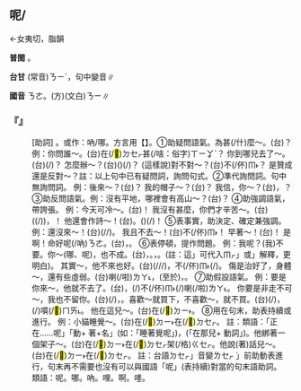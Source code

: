 
==呢/{{ruby|吶|ㄋㄜ}}==

←女夷切，脂韻{{ruby|＝|ㄋㄧˊ}}

'''普閩''' {{ruby|·|ㄋㄧ}}。

'''台甘''' (常音)<rt>ㄋㄧˊ</rt>{{ruby|。|ㄋㄧㆷ ͘}}，句中變音∥

'''國音''' <rt>ㄋㄜ</rt>{{ruby|。|ㄋㄧˊ}}。(方)(文白)<rt>ㄋㄧ</rt>∥

    

==='''『{{ruby|呢|ㄋㄜ}}』'''===
: [助詞] {{ruby|←|ㄋㄧˊ}}。或作：吶/哪。方言用【{{ruby|哩|ㄌㄧ}}】。①助疑問語氣。為甚(/什)麼～。(台){{ruby|是|ㄒㄧ˫}}{{ruby|按|ㄢ˪}}{{ruby|怎|ㄗㄨㆩˋ}}{{ruby|咧|ㄌㆤ˪}}？ 例：你問誰～。(台){{ruby|汝|ㄌㄧˋ}}{{ruby|是|ㄒㄧ˫}}在(/<mark>&#xf9549;</mark>)<rt>ㄉㆤㆷ</rt>{{ruby|問|ㄇㆭ˫}}甚(/啥：俗字)<rt>ㄒㄧㆩˋ</rt>{{ruby|麼|ㄇㄧㆷ ͘}}{{ruby|人|ㄌㄤˊ}}{{ruby|咧|ㄌㆤ˪}}？ 你到哪兒去了～。(台){{ruby|汝|ㄌㄧˋ}}{{ruby|頭|ㄊㄠˊ}}{{ruby|拄|ㄉㄨˋ}}(/{{ruby|久|ㄍㄨˋ}}){{ruby|仔|ㄚ}}{{ruby|去|ㄎㄧ˪}}{{ruby|那|ㄉㄜˋ}}{{ruby|位|ㄨㄧ˫}}{{ruby|咧|ㄌㆤ˪}}？ 怎麼辦～？(台)({{ruby|按|ㄢ˪}}{{ruby|爾|ㄋㆤ}}{{ruby|/|ㄋㄧ}}){{ruby|<mark>&#xffa49;</mark>|ㆠㆤㆷ}}{{ruby|/|ㆠㄨㆤㆷ}}{{ruby|按|ㄢ˪}}{{ruby|怎|ㄗㄨㆩˋ}}{{ruby|樣|ㄧㆫ˫}}{{ruby|/|ㄧㆧ˫}}{{ruby|辦|ㄅㄢ˫}}(/{{ruby|創|ㄘㆲ˪}}){{ruby|咧|ㄌㆤ˪}}？ (這樣說)對不對～？(台){{ruby|著|ㄉㄧㄜㆷ ͘}}不(/伓)<rt>ㆬ˫</rt>{{ruby|著|ㄉㄧㄜㆷ ͘}}{{ruby|咧|ㄌㆤ˪}}？ 是贊成還是反對～？註：以上句中已有疑問詞，詢問句式。②準代詢問詞。句中無詢問詞。 例：後來～？(台){{ruby|後|ㄠ˫}}{{ruby|來|ㄌㄞˊ}}{{ruby|咧|ㄌㆤ˪}}？ 我的帽子～？(台){{ruby|抑|ㄚㆷ ͘}}{{ruby|我|ㆣㄨㄚˋ}}{{ruby|丌|ㆤ}}{{ruby|帽|ㆠㄜ˫}}{{ruby|仔|ㄚ}}{{ruby|咧|ㄌㆤ˪}}？ 我信，你～？(台){{ruby|我|ㆣㄨㄚˋ}}{{ruby|相|ㄒㄧㆲ}}{{ruby|信|ㄒㄧㄣ˪}}，{{ruby|抑|ㄚㆷ ͘}}{{ruby|汝|ㄌㄧˋ}}{{ruby|咧|ㄌㆤ˪}}？ ③助反問語氣。例：沒有平地，哪裡會有高山～？(台){{ruby|無|ㆠㄜˊ}}{{ruby|平|ㄅㆪˊ}}{{ruby|/|ㄅㆥˊ}}{{ruby|地|ㄉㆤ˫}}{{ruby|<mark>&#xffa49;</mark>|ㆠㆤㆷ}}{{ruby|/|ㆠㄨㆤㆷ}}{{ruby|那|ㄋㄚˋ}}{{ruby|會|ㄨㆤ˫}}{{ruby|/|ㆤ˫}}{{ruby|有|ㄨ˫}}{{ruby|懸|ㄍㄨㄢˊ}}{{ruby|山|ㄙㄨㆩ}}{{ruby|咧|ㄌㆤ˪}}？ ④助強調語氣，帶誇張。 例：今天可冷～。(台){{ruby|今|ㄍㄧㄣ}}{{ruby|仔|ㄚ}}{{ruby|日|ㆢㄧㆵ ͘}}{{ruby|/|ㄌㄧㆵ ͘}}{{ruby|誠|ㄐㄧㆩˊ}}{{ruby|冷|ㄌㄧㄥˋ}}{{ruby|喔|ㆦˊ}}！ 我沒有甚麼，你們才辛苦～。(台){{ruby|我|ㆣㄨㄚˋ}}{{ruby|攏|ㄌㆲˋ}}{{ruby|無|ㆠㄜˊ}}{{ruby|按|ㄢ˪}}{{ruby|怎|ㄗㄨㆩˋ}}({{ruby|無|ㆠㄜˊ}}{{ruby|載|ㄉㄞ˫}}(/{{ruby|戴|ㄉㄞ˪}}){{ruby|事|ㄐㄧ˪}})，{{ruby|恁|ㄌㄧㄣ˪}}{{ruby|大|ㄉㄞ˫}}{{ruby|家|ㄍㆤ}}{{ruby|較|ㄎㄚㆷ}}{{ruby|勞|ㄌㄜˊ}}{{ruby|苦|ㄎㆦˋ}}{{ruby|喔|ㆦ˪}}！ 他還會作詩～！(台){{ruby|伊|ㄧ}}{{ruby|猶|ㄧㄠˋ}}{{ruby|會|ㄨㆤ˫}}{{ruby|/|ㆤ˫}}{{ruby|做|ㄗㄨㆤ˪}}{{ruby|/|ㄗㄜ˪}}{{ruby|詩|ㄒㄧ}}{{ruby|咧|ㄌㆤ˪}}。{{ruby|伊|ㄧ}}({{ruby|亦|ㄚㆷ}}{{ruby|→|ㄧㄚㆷ ͘}}){{ruby|會|ㄨㆤ˫}}{{ruby|/|ㆤ˫}}{{ruby|做|ㄗㄨㆤ˪}}{{ruby|/|ㄗㄜ˪}}{{ruby|詩|ㄒㄧ}}{{ruby|呢|ㄋㆤㆷ ͘}}(/{{ruby|喔|ㆦˊ}})！ ⑤表事實，助決定、確定兼強調。例：還沒來～！(台){{ruby|猶|ㄧㄠˋ}}{{ruby|未|ㆠㆤ˫}}{{ruby|/|ㆠㄨㆤ˫}}{{ruby|來|ㄌㄞˊ}}{{ruby|咧|ㄌㆤ˪}}(/{{ruby|呢|ㄋㆤㆷ}}/{{ruby|過|ㄍㄜㆷ ͘}})。 我且不去～！(台){{ruby|<mark>&#xf9075;</mark>|ㄏㆤ}}{{ruby|我|ㆣㄨㄚˋ}}{{ruby|即|ㄐㄧㄚㆷ}}{{ruby|是|ㄒㄧ˫}}不(/伓)<rt>ㆬ˫</rt>{{ruby|去|ㄎㄧ˪}}{{ruby|咧|ㄌㆤ˪}}！ 早著～！(台){{ruby|猶|ㄧㄠˋ}}{{ruby|早|ㄗㄚˋ}}{{ruby|咧|ㄌㆤ˪}}！ 是啊！命好呢(/吶)<rt>ㄋㄜ</rt>。(台){{ruby|是|ㄒㄧ˫}}{{ruby|哦|ㆦ˪}}，{{ruby|好|ㄏㄜˋ}}{{ruby|命|ㄇㄧㄚ˫}}{{ruby|咧|ㄌㆤ˪}}。 ⑥表停頓，提作問題。 例：我呢？(我)不要。你～(哪、呢)，也不成。(台){{ruby|我|ㆣㄨㄚˋ}}{{ruby|咧|ㄋㆤㆷ}}{{ruby|/|ㄒㄧㆬ}}，{{ruby|我|ㆣㄨㄚˋ}}{{ruby|無|ㆠㄜˊ}}{{ruby|愛|ㄞ˪}}。{{ruby|汝|ㄌㄧˋ}}{{ruby|哦|ㆦ˪}}，{{ruby|亦|ㄧㄚㆷ ͘}}{{ruby|<mark>&#xffa45;</mark>|ㆠㆤ˫}}{{ruby|/|ㆠㄨㆤ˫}}{{ruby|用|ㄧㆲ˫}}{{ruby|/|ㄧㄥ˫}}{{ruby|得|ㄉㄧㆵ}}。(註：這{{ruby|「|ㆦ˪}}」可代入{{ruby|「|ㄒㄧ˫}}<rt>ㆬㆷ</rt>」或{{ruby|「|ㄒㄧㄜㆷ}}」解釋，更明白)。 其實～，他不來也好。(台){{ruby|其|ㄍㄧˊ}}{{ruby|實|ㄒㄧㆵ ͘}}{{ruby|啊|ㄚ}}(/{{ruby|咧|ㄌㆤ˪}}/{{ruby|<mark>&#xffbfd;</mark>|ㄏㆧㆷ}}/{{ruby|喔|ㆦ}})，{{ruby|伊|ㄧ}}不(/伓)<rt>ㆬ˫</rt>(/{{ruby|無|ㆠㄜˊ}}){{ruby|來|ㄌㄞˊ}}{{ruby|亦|ㄧㄚㆷ ͘}}{{ruby|好|ㄏㄜˋ}}。 傷是治好了，身體～，還有些虛弱。(台){{ruby|傷|ㄒㄧㆲ}}{{ruby|是|ㄒㄧ˫}}{{ruby|醫|ㄧ}}{{ruby|好|ㄏㄜˋ}}喇(/啦)<rt>ㄌㄚ˪</rt>，(至於){{ruby|身|ㄒㄧㄥ}}{{ruby|軀|ㄎㄨ}}{{ruby|咧|ㄌㆤ˪}}，{{ruby|猶|ㄧㄠˋ}}{{ruby|有|ㄨ˫}}{{ruby|較|ㄎㄚㆷ}}{{ruby|荏|ㄌㆰˋ}}。 ⑦助假設語氣。 例：要是你來～，他就不去了。(台){{ruby|汝|ㄌㄧˋ}}{{ruby|若|ㄋㄚ˫}}{{ruby|來|ㄌㄞˊ}}{{ruby|呢|ㄋㆤㆷ}}{{ruby|→|ㄋㆤ˫}}，{{ruby|伊|ㄧ}}{{ruby|著|ㄉㄧㄜㆷ}}(/{{ruby|都|ㄉㄜ˫}})不(/伓)<rt>ㆬ˫</rt>{{ruby|去|ㄎㄧ˪}}(/{{ruby|免|ㆠㄧㄢˋ}}{{ruby|去|ㄎㄧ˪}})喇(/啦)<rt>ㄌㄚ˪</rt>。 你要是非走不可～，我也不留你。(台){{ruby|汝|ㄌㄧˋ}}{{ruby|若|ㄋㄚ˫}}{{ruby|是|ㄒㄧ˫}}{{ruby|一|ㄧㆵ}}{{ruby|定|ㄉㄧㄥ˫}}{{ruby|<mark>&#xffa49;</mark>|ㆠㆤㆷ}}{{ruby|/|ㆠㄨㆤㆷ}}{{ruby|離|ㄌㄧ˫}}{{ruby|開|ㄎㄨㄧ}}{{ruby|者|ㄐㄧㄚ˪}}(/{{ruby|呢|ㄋㄧˊ}})，{{ruby|我|ㆣㄨㄚˋ}}{{ruby|亦|ㄧㄚㆷ ͘}}{{ruby|無|ㆠㄜˊ}}{{ruby|<mark>&#xffa49;</mark>|ㆠㆤㆷ}}{{ruby|/|ㆠㄨㆤㆷ}}{{ruby|挽|ㆠㄢˋ}}{{ruby|留|ㄌㄧㄨˊ}}{{ruby|汝|·ㄌㄧˋ}}。喜歡～就買下，不喜歡～，就不買。(台){{ruby|若|ㄋㄚ˫}}{{ruby|愛|ㄞ˪}}{{ruby|著|ㄉㄧㄜㆷ}}(/{{ruby|都|ㄉㄜ˫}}){{ruby|共|ㄍㄚ˫}}{{ruby|買|ㆠㄨㆤˋ}}{{ruby|/|ㆠㆤˋ}}，{{ruby|無|ㆠㄜˊ}}{{ruby|愛|ㄞ˪}}{{ruby|著|ㄉㄧㄜㆷ}}(/{{ruby|都|ㄉㄜ˫}})嘪(/<mark>&#xffb49;</mark>)<rt>ㄇㄞ˪</rt>。 他在這兒～。(台){{ruby|伊|ㄧ}}在(/<mark>&#xf9853;</mark>)<rt>ㄉㄧ˫</rt>{{ruby|<mark>&#xf8f7a;</mark>|ㄐㄧㄚ}}{{ruby|呢|ㄋㆤㆷ}}。 ⑧用在句末，助表持續或進行。 例：小貓睡覺～。(台){{ruby|貓|ㄋㄧㄠ}}{{ruby|仔|ㄚ}}在(/<mark>&#xf9853;</mark>)<rt>ㄉㄧ˫</rt>在(/<mark>&#xf9549;</mark>)<rt>ㄉㆤㆷ</rt>{{ruby|睏|ㄎㄨㄣ˪}}。 註：類語：「正在……呢」「動+ 著+名」(如：「睡著覺呢」)，(「在那兒+ 動詞」)。他綁著一個架子～。(台){{ruby|伊|ㄧ}}在(/<mark>&#xf9853;</mark>)<rt>ㄉㄧ˫</rt>在(/<mark>&#xf9549;</mark>)<rt>ㄉㆤㆷ</rt>{{ruby|縛|ㄅㄚㆶ ͘}}{{ruby|一|ㄐㄧㆵ ͘}}{{ruby|個|ㆤˊ}}架(/格)<rt>ㄍㆤㆷ</rt>{{ruby|仔|ㄚ}}。他說(著)話兒～。(台){{ruby|伊|ㄧ}}在(/<mark>&#xf9853;</mark>)<rt>ㄉㄧ˫</rt>在(/<mark>&#xf9549;</mark>)<rt>ㄉㆤㆷ</rt>{{ruby|講|ㄍㆲˋ}}{{ruby|話|ㄨㆤ˫}}。 註：台語{{ruby|「|ㄉㄧ˫}}<rt>ㄉㆤㆷ</rt>」音變{{ruby|「|ㄉㄧ˫}}<rt>ㄌㆤㆷ ͘</rt>」前助動表進行，句末再不需要也沒有可以與國語「呢」(表持續)對當的句末語助詞。
:類語：呢。哪。吶。哩。啊。嚜。
:
    
